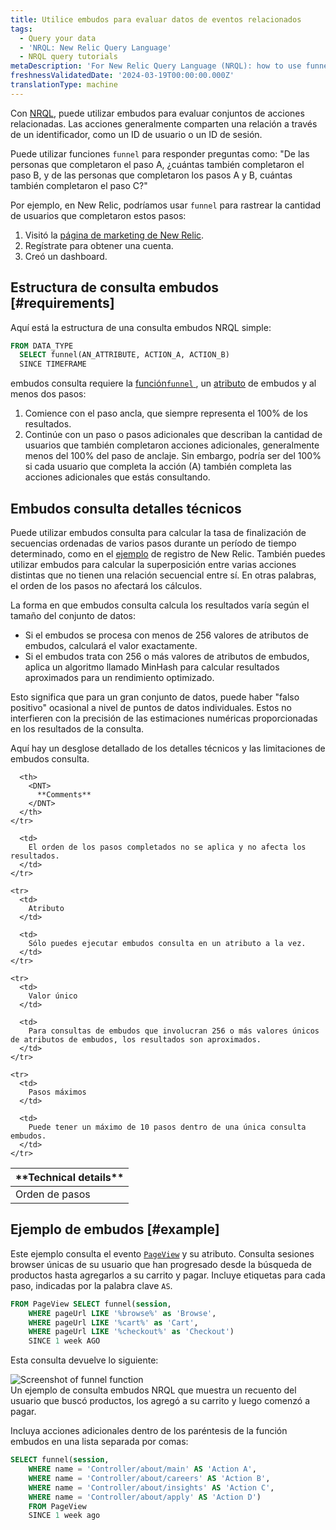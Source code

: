 ```yaml
---
title: Utilice embudos para evaluar datos de eventos relacionados
tags:
  - Query your data
  - 'NRQL: New Relic Query Language'
  - NRQL query tutorials
metaDescription: 'For New Relic Query Language (NRQL): how to use funnels to understand how many users complete a set of steps in a procedure.'
freshnessValidatedDate: '2024-03-19T00:00:00.000Z'
translationType: machine
---
```


Con [NRQL](/docs/query-data/nrql-new-relic-query-language/getting-started/introduction-nrql), puede utilizar embudos para evaluar conjuntos de acciones relacionadas. Las acciones generalmente comparten una relación a través de un identificador, como un ID de usuario o un ID de sesión.

Puede utilizar funciones `funnel` para responder preguntas como: &quot;De las personas que completaron el paso A, ¿cuántas también completaron el paso B, y de las personas que completaron los pasos A y B, cuántas también completaron el paso C?&quot;

Por ejemplo, en New Relic, podríamos usar `funnel` para rastrear la cantidad de usuarios que completaron estos pasos:

1. Visitó la [página de marketing de New Relic](https://newrelic.com/platform).
2. Regístrate para obtener una cuenta.
3. Creó un dashboard.

## Estructura de consulta embudos [#requirements]

Aquí está la estructura de una consulta embudos NRQL simple:

```sql
FROM DATA_TYPE 
  SELECT funnel(AN_ATTRIBUTE, ACTION_A, ACTION_B) 
  SINCE TIMEFRAME
```

embudos consulta requiere la [función`funnel` ](/docs/query-data/nrql-new-relic-query-language/getting-started/nrql-syntax-components-functions#func-funnel), un [atributo](/docs/using-new-relic/welcome-new-relic/get-started/glossary#attribute) de embudos y al menos dos pasos:

1. Comience con el paso ancla, que siempre representa el 100% de los resultados.
2. Continúe con un paso o pasos adicionales que describan la cantidad de usuarios que también completaron acciones adicionales, generalmente menos del 100% del paso de anclaje. Sin embargo, podría ser del 100% si cada usuario que completa la acción (A) también completa las acciones adicionales que estás consultando.

## Embudos consulta detalles técnicos

Puede utilizar embudos consulta para calcular la tasa de finalización de secuencias ordenadas de varios pasos durante un período de tiempo determinado, como en el [ejemplo](#why-matters) de registro de New Relic. También puedes utilizar embudos para calcular la superposición entre varias acciones distintas que no tienen una relación secuencial entre sí. En otras palabras, el orden de los pasos no afectará los cálculos.

La forma en que embudos consulta calcula los resultados varía según el tamaño del conjunto de datos:

* Si el embudos se procesa con menos de 256 valores de atributos de embudos, calculará el valor exactamente.
* Si el embudos trata con 256 o más valores de atributos de embudos, aplica un algoritmo llamado MinHash para calcular resultados aproximados para un rendimiento optimizado.

Esto significa que para un gran conjunto de datos, puede haber &quot;falso positivo&quot; ocasional a nivel de puntos de datos individuales. Estos no interfieren con la precisión de las estimaciones numéricas proporcionadas en los resultados de la consulta.

Aquí hay un desglose detallado de los detalles técnicos y las limitaciones de embudos consulta.

<table>
  <thead>
    <tr>
      <th style={{ width: "200px" }}>
        <DNT>
          **Technical details**
        </DNT>
      </th>

      <th>
        <DNT>
          **Comments**
        </DNT>
      </th>
    </tr>
  </thead>

  <tbody>
    <tr>
      <td>
        Orden de pasos
      </td>

      <td>
        El orden de los pasos completados no se aplica y no afecta los resultados.
      </td>
    </tr>

    <tr>
      <td>
        Atributo
      </td>

      <td>
        Sólo puedes ejecutar embudos consulta en un atributo a la vez.
      </td>
    </tr>

    <tr>
      <td>
        Valor único
      </td>

      <td>
        Para consultas de embudos que involucran 256 o más valores únicos de atributos de embudos, los resultados son aproximados.
      </td>
    </tr>

    <tr>
      <td>
        Pasos máximos
      </td>

      <td>
        Puede tener un máximo de 10 pasos dentro de una única consulta embudos.
      </td>
    </tr>
  </tbody>
</table>

## Ejemplo de embudos [#example]

Este ejemplo consulta el evento <InlinePopover type="browser" />[`PageView`](/attribute-dictionary/?event=PageView) y su atributo. Consulta sesiones browser únicas de su usuario que han progresado desde la búsqueda de productos hasta agregarlos a su carrito y pagar. Incluye etiquetas para cada paso, indicadas por la palabra clave `AS`.

```sql
FROM PageView SELECT funnel(session, 
    WHERE pageUrl LIKE '%browse%' as 'Browse', 
    WHERE pageUrl LIKE '%cart%' as 'Cart', 
    WHERE pageUrl LIKE '%checkout%' as 'Checkout') 
    SINCE 1 week AGO
```

Esta consulta devuelve lo siguiente:

<img title="crop-insights-funnels.png" alt="Screenshot of funnel function" src="/images/queries-nrql_screenshot-crop_funnel-NRQL.webp" />

<figcaption>
  Un ejemplo de consulta embudos NRQL que muestra un recuento del usuario que buscó productos, los agregó a su carrito y luego comenzó a pagar.
</figcaption>

Incluya acciones adicionales dentro de los paréntesis de la función embudos en una lista separada por comas:

```sql
SELECT funnel(session, 
    WHERE name = 'Controller/about/main' AS 'Action A', 
    WHERE name = 'Controller/about/careers' AS 'Action B', 
    WHERE name = 'Controller/about/insights' AS 'Action C', 
    WHERE name = 'Controller/about/apply' AS 'Action D') 
    FROM PageView 
    SINCE 1 week ago
```